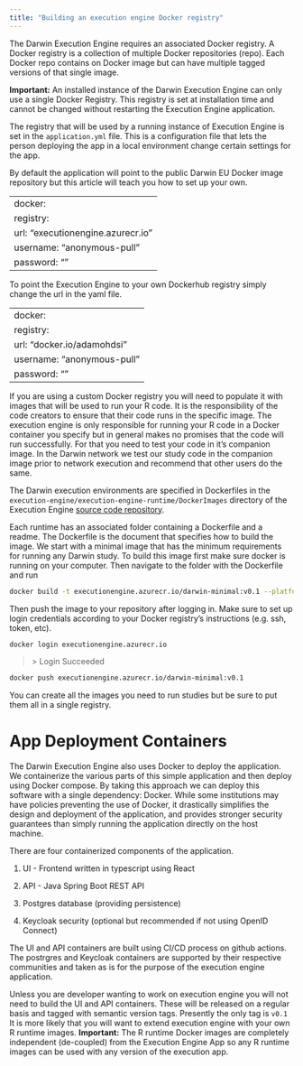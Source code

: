 ```yaml
---
title: "Building an execution engine Docker registry"
---
```


The Darwin Execution Engine requires an associated Docker registry. A Docker registry is a collection of multiple Docker repositories (repo). Each Docker repo contains on Docker image but can have multiple tagged versions of that single image.

**Important:** An installed instance of the Darwin Execution Engine can only use a single Docker Registry. This registry is set at installation time and cannot be changed without restarting the Execution Engine application.

The registry that will be used by a running instance of Execution Engine is set in the `application.yml` file. This is a configuration file that lets the person deploying the app in a local environment change certain settings for the app.

By default the application will point to the public Darwin EU Docker image repository but this article will teach you how to set up your own.

---
docker:
  registry:
    url: "executionengine.azurecr.io"
    username: "anonymous-pull"
    password: ""
---

To point the Execution Engine to your own Dockerhub registry simply change the url in the yaml file.

---
docker:
  registry:
    url: "docker.io/adamohdsi"
    username: "anonymous-pull"
    password: ""
---

If you are using a custom Docker registry you will need to populate it with images that will be used to run your R code. It is the responsibility of the code creators to ensure that their code runs in the specific image. The execution engine is only responsible for running your R code in a Docker container you specify but in general makes no promises that the code will run successfully. For that you need to test your code in it's companion image. In the Darwin network we test our study code in the companion image prior to network execution and recommend that other users do the same.

The Darwin execution environments are specified in Dockerfiles in the `execution-engine/execution-engine-runtime/DockerImages` directory of the Execution Engine [source code repository](https://github.com/darwin-eu/execution-engine).

Each runtime has an associated folder containing a Dockerfile and a readme. The Dockerfile is the document that specifies how to build the image. We start with a minimal image that has the minimum requirements for running any Darwin study. To build this image first make sure docker is running on your computer. Then navigate to the folder with the Dockerfile and run

```bash
docker build -t executionengine.azurecr.io/darwin-minimal:v0.1 --platform=linux/amd64 . --progress=plain
```

Then push the image to your repository after logging in. Make sure to set up login credentials according to your Docker registry's instructions (e.g. ssh, token, etc).

```bash
docker login executionengine.azurecr.io
```

> \> Login Succeeded

```bash
docker push executionengine.azurecr.io/darwin-minimal:v0.1
```

You can create all the images you need to run studies but be sure to put them all in a single registry.

# App Deployment Containers

The Darwin Execution Engine also uses Docker to deploy the application. We containerize the various parts of this simple application and then deploy using Docker compose. By taking this approach we can deploy this software with a single dependency: Docker. While some institutions may have policies preventing the use of Docker, it drastically simplifies the design and deployment of the application, and provides stronger security guarantees than simply running the application directly on the host machine.

There are four containerized components of the application.

1.  UI - Frontend written in typescript using React

2.  API - Java Spring Boot REST API

3.  Postgres database (providing persistence)

4.  Keycloak security (optional but recommended if not using OpenID Connect)

The UI and API containers are built using CI/CD process on github actions. The postrgres and Keycloak containers are supported by their respective communities and taken as is for the purpose of the execution engine application.

Unless you are developer wanting to work on execution engine you will not need to build the UI and API containers. These will be released on a regular basis and tagged with semantic version tags. Presently the only tag is `v0.1` It is more likely that you will want to extend execution engine with your own R runtime images. **Important:** The R runtime Docker images are completely independent (de-coupled) from the Execution Engine App so any R runtime images can be used with any version of the execution app.

## 
